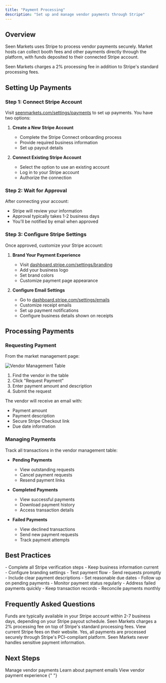 ```yaml
---
title: "Payment Processing"
description: "Set up and manage vendor payments through Stripe"
---
```


## Overview

Seen Markets uses Stripe to process vendor payments securely. Market hosts can collect booth fees and other payments directly through the platform, with funds deposited to their connected Stripe account.

<Note>
  Seen Markets charges a 2% processing fee in addition to Stripe's standard
  processing fees.
</Note>

## Setting Up Payments

### Step 1: Connect Stripe Account

Visit [seenmarkets.com/settings/payments](https://seenmarkets.com/settings/payments) to set up payments. You have two options:

1. **Create a New Stripe Account**

   - Complete the Stripe Connect onboarding process
   - Provide required business information
   - Set up payout details

2. **Connect Existing Stripe Account**
   - Select the option to use an existing account
   - Log in to your Stripe account
   - Authorize the connection

### Step 2: Wait for Approval

After connecting your account:

- Stripe will review your information
- Approval typically takes 1-2 business days
- You'll be notified by email when approved

### Step 3: Configure Stripe Settings

Once approved, customize your Stripe account:

1. **Brand Your Payment Experience**

   - Visit [dashboard.stripe.com/settings/branding](https://dashboard.stripe.com/settings/branding)
   - Add your business logo
   - Set brand colors
   - Customize payment page appearance

2. **Configure Email Settings**
   - Go to [dashboard.stripe.com/settings/emails](https://dashboard.stripe.com/settings/emails)
   - Customize receipt emails
   - Set up payment notifications
   - Configure business details shown on receipts

## Processing Payments

### Requesting Payment

From the market management page:

<Frame caption="Vendor Management Table - Request and track payments">
  <img
    src="/images/vendor-management-table.png"
    alt="Vendor Management Table"
  />
</Frame>

1. Find the vendor in the table
2. Click "Request Payment"
3. Enter payment amount and description
4. Submit the request

The vendor will receive an email with:

- Payment amount
- Payment description
- Secure Stripe Checkout link
- Due date information

### Managing Payments

Track all transactions in the vendor management table:

- **Pending Payments**

  - View outstanding requests
  - Cancel payment requests
  - Resend payment links

- **Completed Payments**

  - View successful payments
  - Download payment history
  - Access transaction details

- **Failed Payments**
  - View declined transactions
  - Send new payment requests
  - Track payment attempts

## Best Practices

<AccordionGroup>
  <Accordion icon="credit-card" title="Payment Setup">
    - Complete all Stripe verification steps - Keep business information current
    - Configure branding settings - Test payment flow
  </Accordion>
  <Accordion icon="money-bill" title="Payment Collection">
    - Send requests promptly - Include clear payment descriptions - Set
    reasonable due dates - Follow up on pending payments
  </Accordion>
  <Accordion icon="chart-line" title="Transaction Management">
    - Monitor payment status regularly - Address failed payments quickly - Keep
    transaction records - Reconcile payments monthly
  </Accordion>
</AccordionGroup>

## Frequently Asked Questions

<AccordionGroup>
  <Accordion icon="clock" title="When do I receive funds?">
    Funds are typically available in your Stripe account within 2-7 business
    days, depending on your Stripe payout schedule.
  </Accordion>
  <Accordion icon="percent" title="What are the fees?">
    Seen Markets charges a 2% processing fee on top of Stripe's standard
    processing fees. View current Stripe fees on their website.
  </Accordion>
  <Accordion icon="shield" title="Is payment processing secure?">
    Yes, all payments are processed securely through Stripe's PCI-compliant
    platform. Seen Markets never handles sensitive payment information.
  </Accordion>
</AccordionGroup>

## Next Steps

<CardGroup>
  <Card
    title="Vendor Management"
    icon="users"
    href="/essentials/vendor-management"
  >
    Manage vendor payments
  </Card>
  <Card
    title="Email Notifications"
    icon="envelope"
    href="/essentials/automated-email-notifications"
  >
    Learn about payment emails
  </Card>
  <Card title="Vendor Portal" icon="user" href="/essentials/vendor-portal">
    View vendor payment experience
  </Card>
</CardGroup>{" "}
